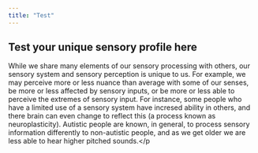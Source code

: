 ```yaml
---
title: "Test"
---
```


<h2>Test your unique sensory profile here</h2>

<p>While we share many elements of our sensory processing with others, our sensory system and sensory perception is unique to us. For example, we may perceive more or less nuance than average with some of our senses, be more or less affected by sensory inputs, or be more or less able to perceive the extremes of sensory input. For instance, some people who have a limited use of a sensory system have incresed ability in others, and there brain can even change to reflect this (a process known as neuroplasticity). Autistic people are known, in general, to process sensory information differently to non-autistic people, and as we get older we are less able to hear higher pitched sounds.</p
